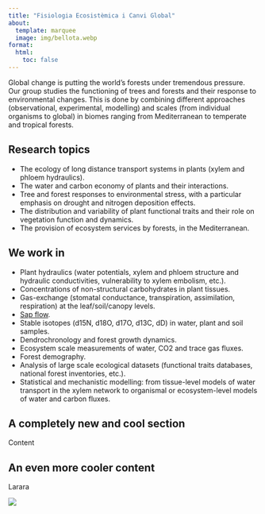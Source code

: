 ```yaml
---
title: "Fisiologia Ecosistèmica i Canvi Global"
about:
  template: marquee
  image: img/bellota.webp
format: 
  html: 
    toc: false
---
```


Global change is putting the world’s forests under tremendous pressure. Our group studies the functioning of trees and forests and their response to environmental changes. This is done by combining different approaches (observational, experimental, modelling) and scales (from individual organisms to global) in biomes ranging from Mediterranean to temperate and tropical forests.

## Research topics

+ The ecology of long distance transport systems in plants (xylem and phloem hydraulics).
+ The water and carbon economy of plants and their interactions.
+ Tree and forest responses to environmental stress, with a particular emphasis on drought and nitrogen deposition effects.
+ The distribution and variability of plant functional traits and their role on vegetation function and dynamics.
+ The provision of ecosystem services by forests, in the Mediterranean.

## We work in

+ Plant hydraulics (water potentials, xylem and phloem structure and hydraulic conductivities, vulnerability to xylem embolism, etc.).
+ Concentrations of non-structural carbohydrates in plant tissues.
+ Gas-exchange (stomatal conductance, transpiration, assimilation, respiration) at the leaf/soil/canopy levels.
+ [Sap flow](sapflux.qmd).
+ Stable isotopes (d15N, d18O, d17O, d13C, dD) in water, plant and soil samples.
+ Dendrochronology and forest growth dynamics.
+ Ecosystem scale measurements of water, CO2 and trace gas fluxes.
+ Forest demography.
+ Analysis of large scale ecological datasets (functional traits databases, national forest inventories, etc.).
+ Statistical and mechanistic modelling: from tissue-level models of water transport in the xylem network to organismal or ecosystem-level models of water and carbon fluxes.


## A completely new and cool section

Content


## An even more cooler content

Larara 

![](/img/bellota.webp)
